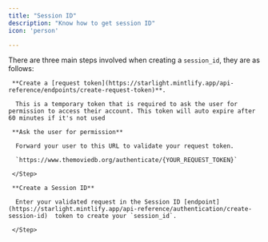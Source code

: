 ```yaml
---
title: "Session ID"
description: "Know how to get session ID"
icon: 'person'

---
```


There are three main steps involved when creating a `session_id`, they are as follows:





<Steps>

  <Step title = "Step 1">

     **Create a [request token](https://starlight.mintlify.app/api-reference/endpoints/create-request-token)**.

      This is a temporary token that is required to ask the user for permission to access their account. This token will auto expire after 60 minutes if it's not used

   </Step>

  <Step title="Step 2">

     **Ask the user for permission**

      Forward your user to this URL to validate your request token.

      `https://www.themoviedb.org/authenticate/{YOUR_REQUEST_TOKEN}`

     </Step>

   <Step title="Step 3">

     **Create a Session ID**

      Enter your validated request in the Session ID [endpoint](https://starlight.mintlify.app/api-reference/authentication/create-session-id)  token to create your `session_id`.

     </Step>



</Steps>